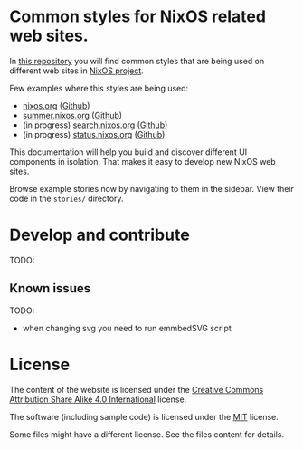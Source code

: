 
<Meta title="Introduction" />


# Common styles for NixOS related web sites.

In [this repository][this-repo] you will find common styles that are being used
on different web sites in [NixOS project][nixos-org].

Few examples where this styles are being used:

- [nixos.org](https://nixos.org) ([Github](https://github.com/NixOS/nixos-homepage))
- [summer.nixos.org](https://summer.nixos.org) ([Github](https://github.com/NixOS/nixos-summer))
- (in progress) [search.nixos.org](https://search.nixos.org) ([Github](https://github.com/NixOS/nixos-search))
- (in progress) [status.nixos.org](https://status.nixos.org) ([Github](https://github.com/NixOS/nixos-status))


This documentation will help you build and discover different UI components in
isolation. That makes it easy to develop new NixOS web sites.

Browse example stories now by navigating to them in the sidebar. View their
code in the `stories/` directory.

# Develop and contribute

TODO:

## Known issues

TODO:
- when changing svg you need to run emmbedSVG script

# License

The content of the website is licensed under the [Creative Commons Attribution
Share Alike 4.0 International][license-ccbysa4] license.

The software (including sample code) is licensed under the [MIT][license-mit]
license.

Some files might have a different license. See the files content for details.

[this-repo]: https://github.com/NixOS/nixos-site-styles
[nixos-org]: https://nixos.org
[license-mit]: https://github.com/NixOS/nixos-site-styles/blob/master/LICENSES/MIT.txt
[license-ccbysa4]: https://github.com/NixOS/nixos-site-styles/blob/master/LICENSES/CC-BY-SA-4.0.txt

